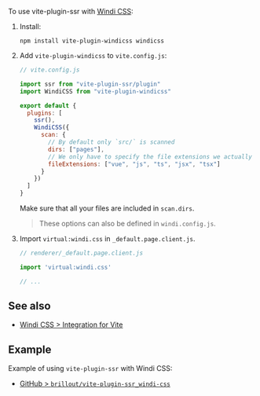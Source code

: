 
To use vite-plugin-ssr with [Windi CSS](https://github.com/windicss/windicss):

1. Install:
   ```shell
   npm install vite-plugin-windicss windicss
   ```

2. Add `vite-plugin-windicss` to `vite.config.js`:
   ```js
   // vite.config.js

   import ssr from "vite-plugin-ssr/plugin"
   import WindiCSS from "vite-plugin-windicss"

   export default {
     plugins: [
       ssr(),
       WindiCSS({
         scan: {
           // By default only `src/` is scanned
           dirs: ["pages"],
           // We only have to specify the file extensions we actually use.
           fileExtensions: ["vue", "js", "ts", "jsx", "tsx"]
         }
       })
     ]
   }
   ```

   <Note type="warning">Make sure that all your files are included in `scan.dirs`.</Note>

   > These options can also be defined in `windi.config.js`.

3. Import `virtual:windi.css` in `_default.page.client.js`.
   ```js
   // renderer/_default.page.client.js

   import 'virtual:windi.css'

   // ...
   ```

## See also

 - [Windi CSS > Integration for Vite](https://windicss.org/integrations/vite.html)

## Example

Example of using `vite-plugin-ssr` with Windi CSS:
 - [GitHub > `brillout/vite-plugin-ssr_windi-css`](https://github.com/brillout/vite-plugin-ssr_windi-css)
